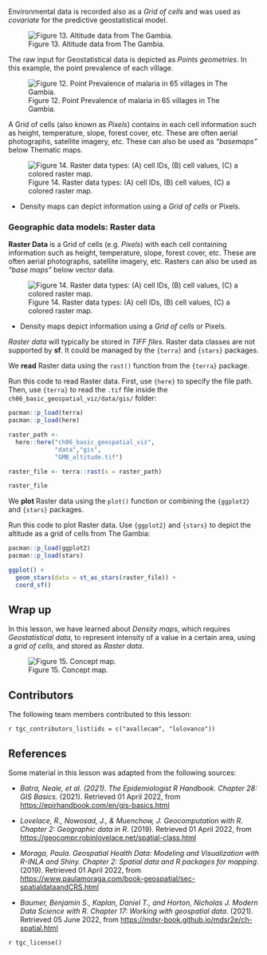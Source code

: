 
Environmental data is recorded also as a *Grid of cells* and was used as *covariate* for the predictive geostatistical model.

![Figure 13. Altitude data from The Gambia.](images/pre-malaria-02.PNG)

The raw input for Geostatistical data is depicted as *Points geometries*. In this example, the point prevalence of each village.

![Figure 12. Point Prevalence of malaria in 65 villages in The Gambia.](images/pre-malaria-01.PNG)

A Grid of cells (also known as *Pixels*) contains in each cell information such as height, temperature, slope, forest cover, etc. These are often aerial photographs, satellite imagery, etc. These can also be used as *"basemaps"* below Thematic maps.

![Figure 14. Raster data types: (A) cell IDs, (B) cell values, (C) a colored raster map.](images/densitymap_02.png)

::: side-note
-   Density maps can depict information using a *Grid of cells* or Pixels.
:::


### Geographic data models: Raster data {.unnumbered}

**Raster Data** is a Grid of cells (e.g. *Pixels*) with each cell containing information such as height, temperature, slope, forest cover, etc. These are often aerial photographs, satellite imagery, etc. Rasters can also be used as *"base maps"* below vector data.

![Figure 14. Raster data types: (A) cell IDs, (B) cell values, (C) a colored raster map.](images/densitymap_02.png)

::: side-note
-   Density maps depict information using a *Grid of cells* or Pixels.
:::

*Raster data* will typically be stored in *TIFF files*. Raster data classes are not supported by **sf**. It could be managed by the `{terra}` and `{stars}` packages.

We **read** Raster data using the `rast()` function from the `{terra}` package.

::: practice
Run this code to read Raster data. First, use `{here}` to specify the file path. Then, use `{terra}` to read the `.tif` file inside the `ch06_basic_geospatial_viz/data/gis/` folder:

```r
pacman::p_load(terra)
pacman::p_load(here)

raster_path <- 
  here::here("ch06_basic_geospatial_viz",
             "data","gis",
             "GMB_altitude.tif")

raster_file <- terra::rast(x = raster_path)

raster_file
```
:::

We **plot** Raster data using the `plot()` function or combining the `{ggplot2}` and `{stars}` packages.

::: practice
Run this code to plot Raster data. Use `{ggplot2}` and `{stars}` to depict the altitude as a grid of cells from The Gambia:

```r
pacman::p_load(ggplot2)
pacman::p_load(stars)

ggplot() +
  geom_stars(data = st_as_stars(raster_file)) +
  coord_sf()
```
:::

## Wrap up

In this lesson, we have learned about *Density maps*, which requires *Geostatistical data*, to represent intensity of a value in a certain area, using a *grid of cells*, and stored as *Raster data*.

![Figure 15. Concept map.](images/conceptmap-02-raster.png)

## Contributors {.unlisted .unnumbered}

The following team members contributed to this lesson:

`r tgc_contributors_list(ids = c("avallecam", "lolovanco"))`

## References {.unlisted .unnumbered}

Some material in this lesson was adapted from the following sources:

-   *Batra, Neale, et al. (2021). The Epidemiologist R Handbook. Chapter 28: GIS Basics*. (2021). Retrieved 01 April 2022, from <https://epirhandbook.com/en/gis-basics.html>

-   *Lovelace, R., Nowosad, J., & Muenchow, J. Geocomputation with R. Chapter 2: Geographic data in R*. (2019). Retrieved 01 April 2022, from <https://geocompr.robinlovelace.net/spatial-class.html>

-   *Moraga, Paula. Geospatial Health Data: Modeling and Visualization with R-INLA and Shiny. Chapter 2: Spatial data and R packages for mapping*. (2019). Retrieved 01 April 2022, from <https://www.paulamoraga.com/book-geospatial/sec-spatialdataandCRS.html>

-   *Baumer, Benjamin S., Kaplan, Daniel T., and Horton, Nicholas J. Modern Data Science with R. Chapter 17: Working with geospatial data*. (2021). Retrieved 05 June 2022, from <https://mdsr-book.github.io/mdsr2e/ch-spatial.html>

`r tgc_license()`
